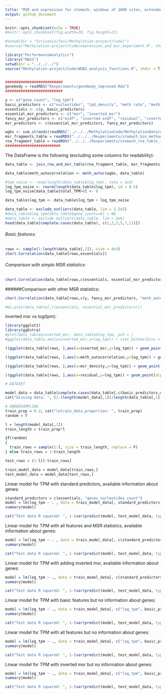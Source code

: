 ```yaml
---
title: "MSR and expression for stomach, windows of 1000 sites, extended genes set"
output: github_document
---
```


```r
knitr::opts_chunk$set(echo = TRUE)
#knitr::opts_chunk$set(fig.width=20, fig.height=12) 

#setwd(dir = "Scrivania/Tesi/Methylation-project/Code/")
#source("Methylation-project/Code/expression_and_msr_experiment.R", chdir = T)
```



```r
library("PerformanceAnalytics")
library("MASS")
setwd(dir = "../../../")
source("Methylation-project/Code/WGBS_analysis_functions.R", chdir = T)


##########################
genebody = readRDS("Rexperiments/genebody_improved.Rda")
##########################

y <- c("gene_count", "log_tpm")
basic_predictors <- c("nucleotides", "CpG_density", "meth rate", "meth_autocorrelation")
essentials <- c(y, basic_predictors)
essential_msr_predictors <- c("msr", "inverted_msr")
fancy_msr_predictors <- c("ecdf", "inverted ecdf", "residual", "inverted_residual")
msr_predictors <- c(essential_msr_predictors, fancy_msr_predictors)
```


```r
wgbs <- sum_strands(readRDS("../../../MethylationCode/MethylationData/wgbs/stomach.Rda")); gc()
msr_fragments_table = readRDS("../../../Rexperiments/stomach_bin_method_msr_table_1000.Rda")
rna_fragment_table = readRDS("../../../Rexperiments/stomach_rna_table_1000_extended.Rda")
#########################
```



The DataFrame is the following (excluding some columns for readability):
```r


data_table <- join_rna_and_msr_table(rna_fragment_table, msr_fragments_table)

data_table$meth_autocorrelation <- meth_autoc(wgbs, data_table)

#tpm_noise <- rexp(length(data_table$log_tpm), rate = 1e3)
log_tpm_noise <- rnorm(length(data_table$log_tpm), sd = 0.5)
log_tpm_noise[data_table$total_TPM>0] <- 0

data_table$log_tpm <- data_table$log_tpm + log_tpm_noise

data_table <- exclude_outliers(data_table, lim = 2.5e5)
#data_table$log_tpm[data_table$gene_count==0] = NA
#data_table <- exclude_outliers(data_table, lim = 2e6)
head(data_table[complete.cases(data_table), c(1,2,3,5,7,11)])
```


###### Basic features:

```r
rows <- sample(1:length(data_table[,1]), size = 4e3)
chart.Correlation(data_table[rows,essentials])
```


###### Comparison with simple MSR statistics:
```r
chart.Correlation(data_table[rows,c(essentials, essential_msr_predictors)])
```

######Comparison with other MSR statistics:
```r
chart.Correlation(data_table[rows,c(y, fancy_msr_predictors, "meth_autocorrelation")])
```

```r
#mi.plot(data_table[,c(essentials, essential_msr_predictors)])
```

inverted msr vs log(tpm):
```r
library(ggplot2)
library(ggExtra)
#plot(data_table$inverted_msr, data_table$log_tpm, pch = )
#ggplot(data_table,aes(x=inverted_msr,y=log_tpm)) + stat_binhex(bins = 20) + scale_fill_viridis_c() + geom_point(shape = '.', col = 'white')

((ggplot(data_table[rows, ],aes(x=inverted_msr,y=log_tpm)) + geom_point(alpha = 0.1))) + ylab("log (TPM)")
```


```r
((ggplot(data_table[rows, ],aes(x=meth_autocorrelation,y=log_tpm)) + geom_point(alpha = 0.1)))+ ylab("log (TPM)")
```

```r
((ggplot(data_table[rows, ],aes(x=msr_density,y=log_tpm)) + geom_point(alpha = 0.1)))+ ylab("log (TPM)")+ xlab("methylation rate")
```

```r
((ggplot(data_table[rows, ],aes(x=residual,y=log_tpm)) + geom_point(alpha = 0.1)))+ ylab("log (TPM)")
```

```r
# DATASET

model_data = data_table[complete.cases(data_table[,c(basic_predictors,msr_predictors)]),]
cat("missing data: ", (1-(length(model_data[,1])/length(data_table[,1])))*100, "%")

# UNDERSAMPLING
train_prop = 0.2; cat("\ntrain_data_proportion: ", train_prop)
random = T

l = length(model_data[,1])
train_length = train_prop*l

if(random) 
{
  train_rows = sample(1:l, size = train_length, replace = F)
} else train_rows = 1:train_length

test_rows = (1:l)[-train_rows]

train_model_data = model_data[train_rows,]
test_model_data = model_data[test_rows,]
```



Linear model for TPM with standard predictors, available information about genes:
```r

standard_predictors = c(essentials, "genes_nucleotides_count")
model = lm(log_tpm ~ . , data = train_model_data[, standard_predictors])
summary(model)

cat("Test data R squared: ", 1-(var(predict(model, test_model_data, type="response")-test_model_data$log_tpm))/var(test_model_data$log_tpm) )
```

Linear model for TPM with all features and MSR statistics, available information about genes:
```r
model = lm(log_tpm ~ . , data = train_model_data[, c(standard_predictors, msr_predictors)])
summary(model)

cat("Test data R squared: ", 1-(var(predict(model, test_model_data, type="response")-test_model_data$log_tpm))/var(test_model_data$log_tpm) )
```


Linear model for TPM with adding inverted msr, available information about genes:

```r
model = lm(log_tpm ~ ., data = train_model_data[, c(standard_predictors, "inverted_msr")])
summary(model)

cat("Test data R squared: ", 1-(var(predict(model, test_model_data, type="response")-test_model_data$log_tpm))/var(test_model_data$log_tpm) )
```


Linear model for TPM with basic features but no information about genes:
```r
model = lm(log_tpm ~ ., data = train_model_data[, c("log_tpm", basic_predictors)])
summary(model)

cat("Test data R squared: ", 1-(var(predict(model, test_model_data, type="response")-test_model_data$log_tpm))/var(test_model_data$log_tpm) )
```


Linear model for TPM with all features but no information about genes:
```r
model = lm(log_tpm ~ ., data = train_model_data[, c("log_tpm", basic_predictors, msr_predictors)])
summary(model)

cat("Test data R squared: ", 1-(var(predict(model, test_model_data, type="response")-test_model_data$log_tpm))/var(test_model_data$log_tpm) )
```

Linear model for TPM with inverted msr but no information about genes:
```r
model = lm(log_tpm ~ ., data = train_model_data[, c("log_tpm", basic_predictors, "inverted_msr")])
summary(model)

cat("Test data R squared: ", 1-(var(predict(model, test_model_data, type="response")-test_model_data$log_tpm))/var(test_model_data$log_tpm) )
```
